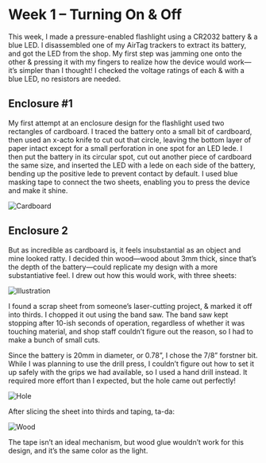 # Week 1 – Turning On & Off

This week, I made a pressure-enabled flashlight using a CR2032 battery & a blue LED. I disassembled one of my AirTag trackers to extract its battery, and got the LED from the shop. My first step was jamming one onto the other & pressing it with my fingers to realize how the device would work—it’s simpler than I thought! I checked the voltage ratings of each & with a blue LED, no resistors are needed.

## Enclosure #1

My first attempt at an enclosure design for the flashlight used two rectangles of cardboard. I traced the battery onto a small bit of cardboard, then used an x-acto knife to cut out that circle, leaving the bottom layer of paper intact except for a small perforation in one spot for an LED lede. I then put the battery in its circular spot, cut out another piece of cardboard the same size, and inserted the LED with a lede on each side of the battery, bending up the positive lede to prevent contact by default. I used blue masking tape to connect the two sheets, enabling you to press the device and make it shine.

![Cardboard](https://cloud-58z1gvs20-lachlanjc.vercel.app/cardboard.gif)

## Enclosure 2

But as incredible as cardboard is, it feels insubstantial as an object and mine looked ratty. I decided thin wood—wood about 3mm thick, since that’s the depth of the battery—could replicate my design with a more substantiative feel. I drew out how this would work, with three sheets:

![Illustration](https://cloud-a88vbqwi1-lachlanjc.vercel.app/2022-11-06_img_0100.png)

I found a scrap sheet from someone’s laser-cutting project, & marked it off into thirds. I chopped it out using the band saw. The band saw kept stopping after 10-ish seconds of operation, regardless of whether it was touching material, and shop staff couldn’t figure out the reason, so I had to make a bunch of small cuts.

Since the battery is 20mm in diameter, or 0.78”, I chose the 7/8” forstner bit. While I was planning to use the drill press, I couldn’t figure out how to set it up safely with the grips we had available, so I used a hand drill instead. It required more effort than I expected, but the hole came out perfectly!

![Hole](https://cloud-58z1gvs20-lachlanjc.vercel.app/hole.jpeg)

After slicing the sheet into thirds and taping, ta-da:

![Wood](https://cloud-58z1gvs20-lachlanjc.vercel.app/wood.gif)

The tape isn’t an ideal mechanism, but wood glue wouldn’t work for this design, and it’s the same color as the light.
